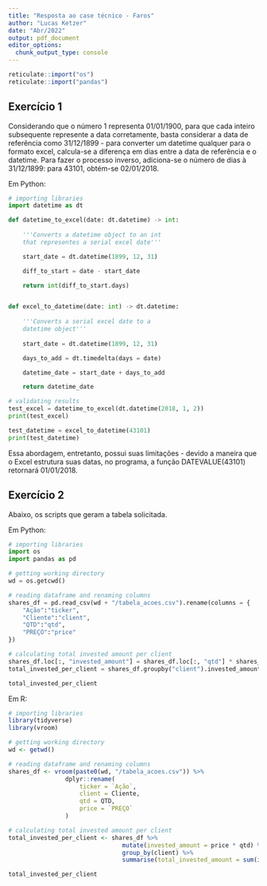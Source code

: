 ```yaml
---
title: "Resposta ao case técnico - Faros"
author: "Lucas Ketzer"
date: "Abr/2022"
output: pdf_document
editor_options: 
  chunk_output_type: console
---
```

```r
reticulate::import("os")
reticulate::import("pandas")
```

## Exercício 1
Considerando que o número 1 representa 01/01/1900,
para que cada inteiro subsequente represente a data
corretamente, basta considerar a data de referência
como 31/12/1899 - para converter um datetime qualquer
para o formato excel, calcula-se a diferença em dias
entre a data de referência e o datetime. Para fazer o
processo inverso, adiciona-se o número de dias à 31/12/1899:
para 43101, obtém-se 02/01/2018.

Em Python:

```python
# importing libraries
import datetime as dt

def datetime_to_excel(date: dt.datetime) -> int:
    
    '''Converts a datetime object to an int
    that representes a serial excel date'''

    start_date = dt.datetime(1899, 12, 31)

    diff_to_start = date - start_date

    return int(diff_to_start.days)


def excel_to_datetime(date: int) -> dt.datetime:
    
    '''Converts a serial excel date to a
    datetime object'''
    
    start_date = dt.datetime(1899, 12, 31)

    days_to_add = dt.timedelta(days = date)

    datetime_date = start_date + days_to_add

    return datetime_date

# validating results
test_excel = datetime_to_excel(dt.datetime(2018, 1, 2))
print(test_excel)

test_datetime = excel_to_datetime(43101)
print(test_datetime)

```

Essa abordagem, entretanto, possui suas limitações - devido a maneira que
o Excel estrutura suas datas, no programa, a função DATEVALUE(43101) retornará
01/01/2018.


## Exercício 2

Abaixo, os scripts que geram a tabela solicitada.

Em Python:
```python
# importing libraries
import os
import pandas as pd

# getting working directory
wd = os.getcwd()

# reading dataframe and renaming columns
shares_df = pd.read_csv(wd + "/tabela_acoes.csv").rename(columns = {
    "Ação":"ticker",
    "Cliente":"client",
    "QTD":"qtd",
    "PREÇO":"price"
})

# calculating total invested amount per client
shares_df.loc[:, "invested_amount"] = shares_df.loc[:, "qtd"] * shares_df.loc[:, "price"]
total_invested_per_client = shares_df.groupby("client").invested_amount.sum().reset_index()

total_invested_per_client
```
Em R:
```r
# importing libraries
library(tidyverse)
library(vroom)

# getting working directory
wd <- getwd()

# reading dataframe and renaming columns
shares_df <- vroom(paste0(wd, "/tabela_acoes.csv")) %>%
                dplyr::rename(
                    ticker = `Ação`,
                    client = Cliente,
                    qtd = QTD,
                    price = `PREÇO`
                )

# calculating total invested amount per client
total_invested_per_client <- shares_df %>%
                                mutate(invested_amount = price * qtd) %>%
                                group_by(client) %>%
                                summarise(total_invested_amount = sum(invested_amount))

total_invested_per_client
```
